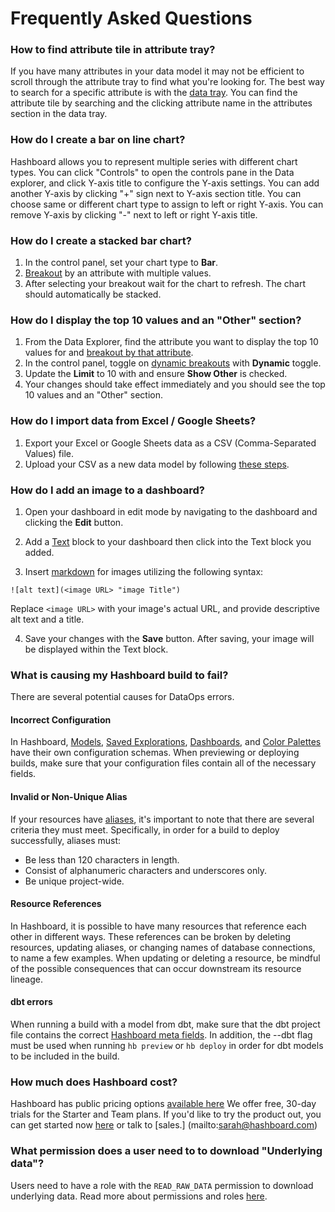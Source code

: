# Frequently Asked Questions

### How to find attribute tile in attribute tray?
If you have many attributes in your data model it may not be efficient to scroll through the attribute tray to find what you're looking for. The best way to search for a specific attribute is with the [data tray](/docs/visualizing-data/data-tray). You can find the attribute tile by searching and the clicking attribute name in the attributes section in the data tray.

### How do I create a bar on line chart?
Hashboard allows you to represent multiple series with different chart types. You can click "Controls" to open the controls pane in the Data explorer, and click Y-axis title to configure the Y-axis settings. You can add another Y-axis by clicking "+" sign next to Y-axis section title. You can choose same or different chart type to assign to left or right Y-axis. You can remove Y-axis by clicking "-" next to left or right Y-axis title.

### How do I create a stacked bar chart?
1. In the control panel, set your chart type to **Bar**.
2. [Breakout](docs/visualizing-data/breakout#adding-and-removing-a-breakout) by an attribute with multiple values.
3. After selecting your breakout wait for the chart to refresh. The chart should automatically be stacked.

### How do I display the top 10 values and an "Other" section?
1. From the Data Explorer, find the attribute you want to display the top 10 values for and [breakout by that attribute](/docs/visualizing-data/breakout#adding-and-removing-a-breakout).
2. In the control panel, toggle on [dynamic breakouts](/docs/visualizing-data/breakout#dynamic-breakouts) with **Dynamic** toggle.
3. Update the **Limit** to 10 with and ensure **Show Other** is checked.
4. Your changes should take effect immediately and you should see the top 10 values and an "Other" section.

### How do I import data from Excel / Google Sheets?

1. Export your Excel or Google Sheets data as a CSV (Comma-Separated Values) file.
2. Upload your CSV as a new data model by following [these steps](/docs/data-modeling/query-data-files).

### How do I add an image to a dashboard?
1. Open your dashboard in edit mode by navigating to the dashboard and clicking the **Edit** button.

2. Add a [Text](/docs/dashboards/text) block to your dashboard then click into the Text block you added.

3. Insert [markdown](https://commonmark.org/help/) for images utilizing the following syntax:

```
![alt text](<image URL> "image Title")
```

Replace `<image URL>` with your image's actual URL, and provide descriptive alt text and a title.

4. Save your changes with the **Save** button. After saving, your image will be displayed within the Text block.

### What is causing my Hashboard build to fail?
There are several potential causes for DataOps errors.

#### Incorrect Configuration

In Hashboard, [Models](/docs/data-ops/config-schema/data-models), [Saved Explorations](/docs/data-ops/config-schema/saved-explorations), 
[Dashboards](/docs/data-ops/config-schema/dashboards), and [Color Palettes](/docs/data-ops/config-schema/color-palettes) have their own configuration schemas.
When previewing or deploying builds, make sure that your configuration files contain all of the necessary fields. 

#### Invalid or Non-Unique Alias

If your resources have [aliases](/docs/data-ops/resource-identifiers), it's important to note that there are several criteria they must meet. 
Specifically, in order for a build to deploy successfully, aliases must:
- Be less than 120 characters in length.
- Consist of alphanumeric characters and underscores only.
- Be unique project-wide.

#### Resource References

In Hashboard, it is possible to have many resources that reference each other in different ways. 
These references can be broken by deleting resources, updating aliases, or changing names of database connections, to name a few examples.
When updating or deleting a resource, be mindful of the possible consequences that can occur downstream its resource lineage.

#### dbt errors

When running a build with a model from dbt, make sure that the dbt project file contains the correct [Hashboard meta fields](/docs/data-ops/dbt-integration). 
In addition, the --dbt flag must be used when running `hb preview` or `hb deploy` in order for dbt models to be included in the build.

### How much does Hashboard cost? 
Hashboard has public pricing options [available here](https://hashboard.com/pricing) 
We offer free, 30-day trials for the Starter and Team plans. If you'd like to try the product out, you can get started now [here](https://hashboard.com/signup) or talk to [sales.] (mailto:sarah@hashboard.com) 

### What permission does a user need to to download "Underlying data"?

Users need to have a role with the `READ_RAW_DATA` permission to download underlying data. Read more about permissions and roles [here](/docs/project-management/users-and-permissions).
